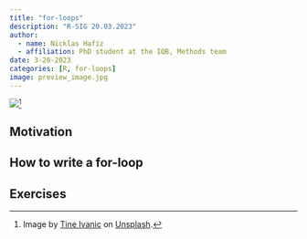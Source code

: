 ```yaml
---
title: "for-loops"
description: "R-SIG 20.03.2023"
author: 
  - name: Nicklas Hafiz
  - affiliation: PhD student at the IQB, Methods team
date: 3-20-2023
categories: [R, for-loops]
image: preview_image.jpg
---
```


![](preview_image.jpg)[^1]

[^1]: Image by [Tine Ivanic](https://unsplash.com/de/@tine999?utm_source=unsplash&utm_medium=referral&utm_content=creditCopyText) on [Unsplash](https://unsplash.com/de/fotos/u2d0BPZFXOY?utm_source=unsplash&utm_medium=referral&utm_content=creditCopyText).

## Motivation

## How to write a for-loop

## Exercises
